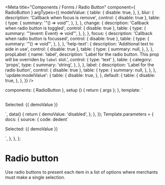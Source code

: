 

<Meta
  title="Components / Forms / Radio Button"
  component={ RadioButton }
  argTypes={{
    modelValue: {
      table: {
        disable: true,
      },
    },
    blur: {
      description: 'Callback when focus is remove',
      control: { disable: true },
      table: {
        type: {
          summary: '"() => void"',
        },
      },
    },
    change: {
      description: 'Callback when radio button is toggled',
      control: { disable: true },
      table: {
        type: {
          summary: '"(event: Event) => void"',
        },
      },
    },
    focus: {
      description: 'Callback when radio button is focussed',
      control: { disable: true },
      table: {
        type: {
          summary: '"() => void"',
        },
      },
    },
    'help-text': {
      description: 'Additional text to aide in use',
      control: { disable: true },
      table: {
        type: {
          summary: null,
        },
      },
    },
    propLabel: {
      name: 'label',
      description: 'Label for the radio button. This prop will be overriden by `label` slot.',
      control: { type: 'text' },
      table: {
        category: 'props',
        type: {
          summary: 'string',
        },
      },
    },
    label: {
      description: 'Label for the radio button',
      control: { disable: true },
      table: {
        type: {
          summary: null,
        },
      },
    },
    'update:modelValue': {
      table: {
        disable: true,
      },
    },
    default: {
      table: {
        disable: true,
      },
    },
  }}
/>

  components: { RadioButton },
  setup () { return { args }; },
  template: `
  <div>
    <RadioButton
      name="demoRadioButton"
      value="disabled"
      v-model="demoValue"
      label="Accounts are disabled"
      helpText="Customers will only be able to check out as guests"
    />
    <RadioButton
      v-bind="args"
      name="demoRadioButton"
      value="optional"
      v-model="demoValue"
    >
      <template #label>Accounts are optional</template>
      <template #help-text>Customers will be able to check out with a customer account or as a guests.</template>
    </RadioButton>
    <p style="margin-top: 30px"> Selected: {{ demoValue }} </p>
  </div>`,
  data() {
    return {
      demoValue: 'disabled',
    };
  },
});
Template.parameters = {
  docs: {
    source: {
      code: dedent`
        <div>
          <RadioButton
            name="demoRadioButton"
            value="disabled"
            v-model="demoValue"
            label="Accounts are disabled"
            helpText="Customers will only be able to check out as guests"
          />
          <RadioButton
            v-bind="args"
            name="demoRadioButton"
            value="optional"
            v-model="demoValue"
          >
            <template #label>Accounts are optional</template>
            <template #help-text>Customers will be able to check out with a customer account or as a guests.</template>
          </RadioButton>
          <p> Selected: {{ demoValue }} </p>
        </div>
      `,
    },
  },
};

# Radio button

Use radio buttons to present each item in a list of options where merchants must make a single selection.

<Canvas>
  <Story story={Template} name="Radio Button"></Story>
</Canvas>

<ArgsTable story="Radio Button"/>
